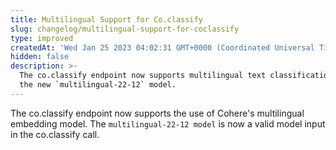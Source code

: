 ```yaml
---
title: Multilingual Support for Co.classify
slug: changelog/multilingual-support-for-coclassify
type: improved
createdAt: 'Wed Jan 25 2023 04:02:31 GMT+0000 (Coordinated Universal Time)'
hidden: false
description: >-
  The co.classify endpoint now supports multilingual text classification with
  the new `multilingual-22-12` model.
---
```

The co.classify endpoint now supports the use of Cohere's multilingual embedding model. The `multilingual-22-12 model` is now a valid model input in the co.classify call.
